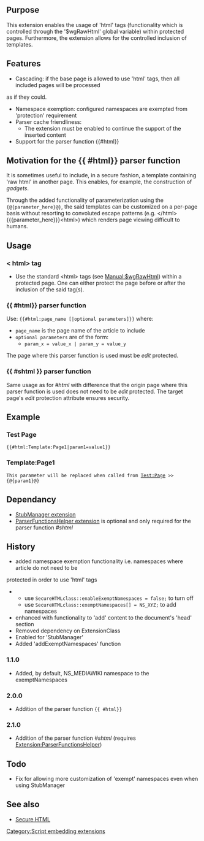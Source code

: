 {{Extension
|name        = SecureHTML
|status      = stable
|type1       = tag
|type2       = user rights
|author      = [[user:jldupont|Jean-Lou Dupont]]
|image       =
|version     = 2.1.0
|update      =
|mediawiki   = 1.10, 1.11
|download    = [http://mediawiki.googlecode.com/svn/trunk/extensions/SecureHTML/ SVN]
|readme      =
|changelog   = See SVN ($Id$)
|description = 
|parameters  =
|rights      =
|example     =
}}
== Purpose==
This extension enables the usage of 'html' tags (functionality which is controlled through the '$wgRawHtml' global variable) within protected pages.
Furthermore, the extension allows for the controlled inclusion of templates.

== Features ==
* Cascading: if the base page is allowed to use 'html' tags, then all included pages will be processed
as if they could.
* Namespace exemption: configured namespaces are exempted from 'protection' requirement
* Parser cache friendliness: 
** The extension must be enabled to continue the support of the inserted content
* Support for the parser function <nowiki>{{#html}}</nowiki>

== Motivation for the {{ #html}} parser function ==
It is sometimes useful to include, in a secure fashion, a template containing 'raw html' in another page. This enables, for example, the construction of ''gadgets''.

Through the added functionality of parameterization using the <code>{@{parameter_here}@}</code>, the said templates can be customized on a per-page basis without resorting to convoluted escape patterns (e.g. <nowiki></html>{{{parameter_here}}}<html></nowiki>) which renders page viewing difficult to humans.

== Usage ==
=== < html> tag ===
* Use the standard <nowiki><html></nowiki> tags (see [[Manual:$wgRawHtml]]) within a protected page. One can either protect the page before or after the inclusion of the said tag(s).
=== {{ #html}} parser function ===
Use: <code>{{#html:page_name [|optional parameters]}}</code> where:
* <code>page_name</code> is the page name of the article to include
* <code>optional parameters</code> are of the form:
** <code>param_x = value_x | param_y = value_y </code>
The page where this parser function is used must be ''edit'' protected.

=== {{ #shtml }} parser function ===
Same usage as for ''#html'' with difference that the origin page where this parser function is used does not need to be ''edit'' protected. The target page's ''edit'' protection attribute ensures security.

== Example ==
=== Test Page ===
<code>{{#html:Template:Page1|param1=value1}}</code>
=== Template:Page1 ===
<code>This parameter will be replaced when called from [[Test:Page]] >> {@{param1}@}</code>

== Dependancy ==
* [[Extension:StubManager|StubManager extension]]
* [[Extension:ParserFunctionsHelper|ParserFunctionsHelper extension]] is optional and only required for the parser function ''#shtml''
{{Pear|SecureHTML}}

== History ==
* added namespace exemption functionality i.e. namespaces where article do not need to be
protected in order to use 'html' tags
** use <code>SecureHTMLclass::enableExemptNamespaces = false; </code> to turn off
** use <code>SecureHTMLclass::exemptNamespaces[] = NS_XYZ; </code> to add namespaces
* enhanced with functionality to 'add' content to the document's 'head' section
* Removed dependency on ExtensionClass
* Enabled for 'StubManager'
* Added 'addExemptNamespaces' function
=== 1.1.0 ===
* Added, by default, NS_MEDIAWIKI namespace to the exemptNamespaces 
=== 2.0.0 ===
* Addition of the parser function <code>{{ #html}}</code>
=== 2.1.0 ===
* Addition of the parser function ''#shtml'' (requires [[Extension:ParserFunctionsHelper]])

== Todo ==
* Fix for allowing more customization of 'exempt' namespaces even when using StubManager

==See also==
* [[Extension:Secure HTML|Secure HTML]]

[[Category:Script embedding extensions]]
